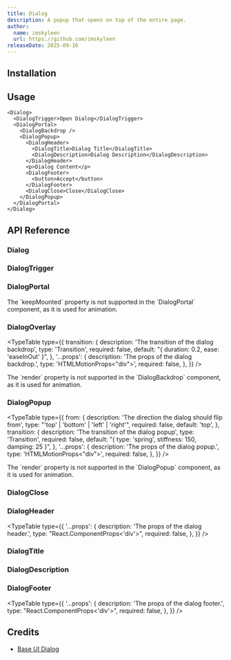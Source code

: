 ```yaml
---
title: Dialog
description: A popup that opens on top of the entire page.
author:
  name: imskyleen
  url: https://github.com/imskyleen
releaseDate: 2025-09-16
---
```


<ComponentPreview name="demo-primitives-base-dialog" />

## Installation

<ComponentInstallation name="primitives-base-dialog" />

## Usage

```tsx
<Dialog>
  <DialogTrigger>Open Dialog</DialogTrigger>
  <DialogPortal>
    <DialogBackdrop />
    <DialogPopup>
      <DialogHeader>
        <DialogTitle>Dialog Title</DialogTitle>
        <DialogDescription>Dialog Description</DialogDescription>
      </DialogHeader>
      <p>Dialog Content</p>
      <DialogFooter>
        <button>Accept</button>
      </DialogFooter>
      <DialogClose>Close</DialogClose>
    </DialogPopup>
  </DialogPortal>
</Dialog>
```

## API Reference

### Dialog

<ExternalLink
  href="https://base-ui.com/react/components/dialog#root"
  text="Base UI API Reference - Dialog.Root"
/>

### DialogTrigger

<ExternalLink
  href="https://base-ui.com/react/components/dialog#trigger"
  text="Base UI API Reference - Dialog.Trigger"
/>

### DialogPortal

<ExternalLink
  href="https://base-ui.com/react/components/dialog#portal"
  text="Base UI API Reference - Dialog.Portal"
/>

<Callout type="info">
  The `keepMounted` property is not supported in the `DialogPortal` component,
  as it is used for animation.
</Callout>

### DialogOverlay

<ExternalLink
  href="https://base-ui.com/react/components/dialog#backdrop"
  text="Base UI API Reference - Dialog.Backdrop"
/>

<TypeTable
  type={{
    transition: {
      description: 'The transition of the dialog backdrop',
      type: 'Transition',
      required: false,
      default: "{ duration: 0.2, ease: 'easeInOut' }",
    },
    '...props': {
      description: 'The props of the dialog backdrop.',
      type: 'HTMLMotionProps<"div">',
      required: false,
    },
  }}
/>

<Callout type="info">
  The `render` property is not supported in the `DialogBackdrop` component, as
  it is used for animation.
</Callout>

### DialogPopup

<ExternalLink
  href="https://base-ui.com/react/components/dialog#popup"
  text="Base UI API Reference - Dialog.Popup"
/>

<TypeTable
  type={{
    from: {
      description: 'The direction the dialog should flip from',
      type: "'top' | 'bottom' | 'left' | 'right'",
      required: false,
      default: 'top',
    },
    transition: {
      description: 'The transition of the dialog popup',
      type: 'Transition',
      required: false,
      default: "{ type: 'spring', stiffness: 150, damping: 25 }",
    },
    '...props': {
      description: 'The props of the dialog popup.',
      type: 'HTMLMotionProps<"div">',
      required: false,
    },
  }}
/>

<Callout type="info">
  The `render` property is not supported in the `DialogPopup` component, as it
  is used for animation.
</Callout>

### DialogClose

<ExternalLink
  href="https://base-ui.com/react/components/dialog#close"
  text="Base UI API Reference - Dialog.Close"
/>

### DialogHeader

<TypeTable
  type={{
    '...props': {
      description: 'The props of the dialog header.',
      type: "React.ComponentProps<'div'>",
      required: false,
    },
  }}
/>

### DialogTitle

<ExternalLink
  href="https://base-ui.com/react/components/dialog#title"
  text="Base UI API Reference - Dialog.Title"
/>

### DialogDescription

<ExternalLink
  href="https://base-ui.com/react/components/dialog#description"
  text="Base UI API Reference - Dialog.Description"
/>

### DialogFooter

<TypeTable
  type={{
    '...props': {
      description: 'The props of the dialog footer.',
      type: "React.ComponentProps<'div'>",
      required: false,
    },
  }}
/>

## Credits

- [Base UI Dialog](https://base-ui.com/react/components/dialog)
